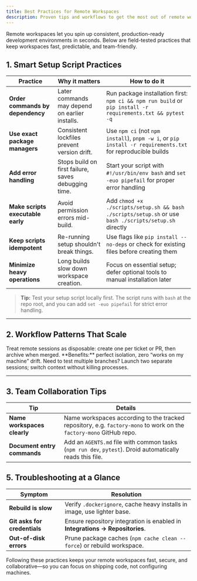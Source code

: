 ```yaml
---
title: Best Practices for Remote Workspaces
description: Proven tips and workflows to get the most out of remote workspaces in Factory
---
```


Remote workspaces let you spin up consistent, production-ready development environments in seconds. Below are field-tested practices that keep workspaces fast, predictable, and team-friendly.

## 1. Smart Setup Script Practices

| Practice                           | Why it matters                                        | How to do it                                                                                          |
| ---------------------------------- | ----------------------------------------------------- | ----------------------------------------------------------------------------------------------------- |
| **Order commands by dependency**   | Later commands may depend on earlier installs.        | Run package installation first: `npm ci && npm run build` or `pip install -r requirements.txt && pytest -q` |
| **Use exact package managers**     | Consistent lockfiles prevent version drift.           | Use `npm ci` (not `npm install`), `pnpm -w i`, or `pip install -r requirements.txt` for reproducible builds |
| **Add error handling**             | Stops build on first failure, saves debugging time.   | Start your script with `#!/usr/bin/env bash` and `set -euo pipefail` for proper error handling |
| **Make scripts executable early**  | Avoid permission errors mid-build.                    | Add `chmod +x ./scripts/setup.sh && bash ./scripts/setup.sh` or use `bash ./scripts/setup.sh` directly |
| **Keep scripts idempotent**        | Re-running setup shouldn't break things.              | Use flags like `pip install --no-deps` or check for existing files before creating them |
| **Minimize heavy operations**      | Long builds slow down workspace creation.             | Focus on essential setup; defer optional tools to manual installation later |

> **Tip:** Test your setup script locally first. The script runs with `bash` at the repo root, and you can add `set -euo pipefail` for strict error handling.


---

## 2. Workflow Patterns That Scale

<AccordionGroup>

  <Accordion title="Spin-Up-Per-Task">
    Treat remote sessions as disposable: create one per ticket or PR, then archive when merged.  
    **Benefits:** perfect isolation, zero “works on my machine” drift.
  </Accordion>

  <Accordion title="Parallel Environments">
    Need to test multiple branches? Launch two separate sessions; switch context without killing processes.
  </Accordion>

</AccordionGroup>

---

## 3. Team Collaboration Tips

| Tip                         | Details                                                                                                             |
| --------------------------- | ------------------------------------------------------------------------------------------------------------------- |
| **Name workspaces clearly** | Name workspaces according to the tracked repository, e.g. `factory-mono` to work on the `factory-mono` GitHub repo. |
| **Document entry commands** | Add an `AGENTS.md` file with common tasks (`npm run dev`, `pytest`). Droid automatically reads this file.           |

## 5. Troubleshooting at a Glance

| Symptom                      | Resolution                                                                   |
| ---------------------------- | ---------------------------------------------------------------------------- |
| **Rebuild is slow**          | Verify `.dockerignore`, cache heavy installs in image, use lighter base.     |
| **Git asks for credentials** | Ensure repository integration is enabled in **Integrations → Repositories**. |
| **Out-of-disk errors**       | Prune package caches (`npm cache clean --force`) or rebuild workspace.       |

Following these practices keeps your remote workspaces fast, secure, and collaborative—so you can focus on shipping code, not configuring machines.
